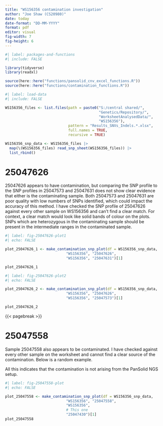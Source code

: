 ```yaml
---
title: "WS156356 contamination investigation"
author: "Joe Shaw (CS20980)"
date: today
date-format: "DD-MM-YYYY"
format: pdf
editor: visual
fig-width: 7
fig-height: 6
---
```


```r
#| label: packages-and-functions
#| include: FALSE

library(tidyverse)
library(readxl)

source(here::here("functions/pansolid_cnv_excel_functions.R"))
source(here::here("functions/contamination_functions.R"))

```

```r
#| label: load-data
#| include: FALSE

WS156356_files <- list.files(path = paste0("S:/central shared/",
                                           "Genetics/Repository/",
                                           "WorksheetAnalysedData/",
                                           "WS156356"),
                             pattern = "Results_SNVs_Indels.*.xlsx",
                             full.names = TRUE,
                             recursive = TRUE)

WS156356_snp_data <- WS156356_files |> 
  map(\(WS156356_files) read_snp_sheet(WS156356_files)) |> 
  list_rbind()

```

# 25047626

25047626 appears to have contamination, but comparing the SNP profile to the SNP profiles in 25047573 and 25047631 does not show clear evidence that either is the contaminating sample.
Both 25047573 and 25047631 are poor quality with low numbers of SNPs identified, which could impact the accuracy of this method.
I have checked the SNP profile of 25047626 against every other sample on WS156356 and can't find a clear match.
For context, a clear match would look like solid bands of colour on the plots.
SNPs which are heterozygous in the contaminating sample should be present in the intermediate ranges in the contaminated sample.

```r
#| label: fig-25047626-plot1
#| echo: FALSE

plot_25047626_1 <- make_contamination_snp_plot(df = WS156356_snp_data,
                            "WS156356", "25047626",
                            "WS156356", "25047631")[1]

plot_25047626_1

```

```r
#| label: fig-25047626-plot2
#| echo: FALSE

plot_25047626_2 <- make_contamination_snp_plot(df = WS156356_snp_data,
                            "WS156356", "25047626",
                            "WS156356", "25047573")[1]

plot_25047626_2

```

{{< pagebreak >}}

# 25047558

Sample 25047558 also appears to be contaminated.
I have checked against every other sample on the worksheet and cannot find a clear source of the contamination.
Below is a random example.

All this indicates that the contamination is not arising from the PanSolid NGS setup.

```r
#| label: fig-25047558-plot
#| echo: FALSE

plot_25047558 <- make_contamination_snp_plot(df = WS156356_snp_data,
                            "WS156356", "25047558",
                            "WS156356", 
                            # This one
                            "25047430")[1]
plot_25047558

```
